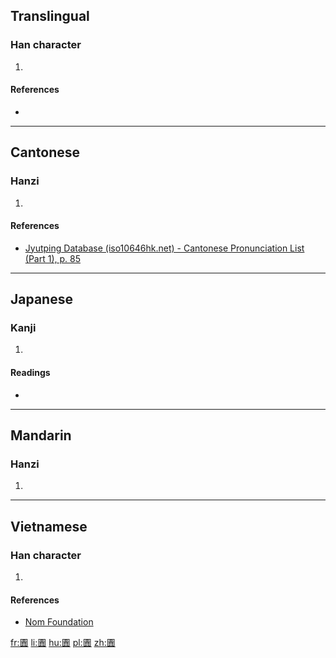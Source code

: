 ==Translingual==

===Han character===
{{Han char|rn=31|rad=囗|as=12|sn=15|four=60806|canj=WLMC|ids=⿴囗貴}}

# {{defn|Han|sort=囗12}}

====References====
* {{Han ref|kx=0221.080|dkj=04842|dj=0453.050|hdz=10726.100|uh=571A|ud=22298|bh=E549|bd=58697}}

----

==Cantonese==

===Hanzi===
{{yue-hanzi|jyut=[[kui2]], [[kwui2]]|y=kui2, kwui2}}

# {{defn|lang=yue|sort=囗12}}

====References====
* [http://www.iso10646hk.net/jp/document/download.jsp Jyutping Database (iso10646hk.net) - Cantonese Pronunciation List (Part 1), p. 85]

----

==Japanese==

===Kanji===
{{ja-kanji|grade=|rs=囗12}}

# {{defn|lang=ja|sort=囗12}}

====Readings====
* {{ja-readings|on=[[かい]] (kai), [[え]] (e), [[がい]] (gai)|kun=[[もん]] (mon)}}

----

==Mandarin==

===Hanzi===
{{cmn-hanzi|pin=[[huì]] ([[hui4]])|wg=hui<sup>4</sup>}}

# {{defn|lang=cmn|sort=囗12}}

----

==Vietnamese==

===Han character===
{{vi-hantu|[[cũi]]|rs=囗12}}

# {{defn|lang=vi|sort=囗12}}

====References====
*[http://nomfoundation.org/common/nom_details.php?codepoint=571a Nom Foundation]

[[fr:圚]]
[[li:圚]]
[[hu:圚]]
[[pl:圚]]
[[zh:圚]]